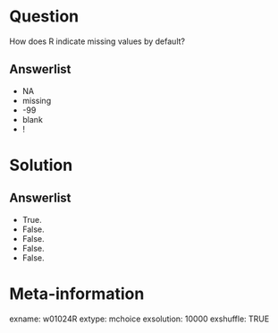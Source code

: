 Question
========
How does R indicate missing values by default?

Answerlist
----------
* NA
* missing
* -99
* blank
* !


Solution
========

Answerlist
----------
* True.
* False.
* False.
* False.
* False.


Meta-information
================
exname: w01024R
extype: mchoice
exsolution: 10000
exshuffle: TRUE